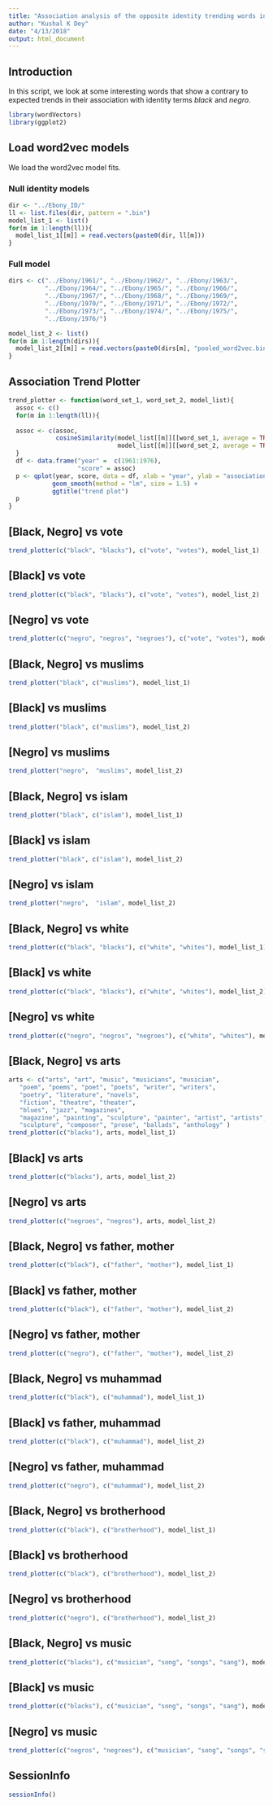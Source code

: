 ```yaml
---
title: "Association analysis of the opposite identity trending words in Ebony"
author: "Kushal K Dey"
date: "4/13/2018"
output: html_document
---
```


## Introduction

In this script, we look at some interesting words that show a contrary to 
expected trends in their association with identity terms *black* and *negro*.

```r
library(wordVectors)
library(ggplot2)
```

## Load word2vec models

We load the word2vec model fits.

### Null identity models

```r
dir <- "../Ebony_ID/"
ll <- list.files(dir, pattern = ".bin")
model_list_1 <- list()
for(m in 1:length(ll)){
  model_list_1[[m]] = read.vectors(paste0(dir, ll[m]))
}
```

### Full model

```r
dirs <- c("../Ebony/1961/", "../Ebony/1962/", "../Ebony/1963/",
          "../Ebony/1964/", "../Ebony/1965/", "../Ebony/1966/",
          "../Ebony/1967/", "../Ebony/1968/", "../Ebony/1969/",
          "../Ebony/1970/", "../Ebony/1971/", "../Ebony/1972/",
          "../Ebony/1973/", "../Ebony/1974/", "../Ebony/1975/",
          "../Ebony/1976/")

model_list_2 <- list()
for(m in 1:length(dirs)){
  model_list_2[[m]] = read.vectors(paste0(dirs[m], "pooled_word2vec.bin"))
}
```

## Association Trend Plotter 

```r
trend_plotter <- function(word_set_1, word_set_2, model_list){
  assoc <- c()
  for(m in 1:length(ll)){
  
  assoc <- c(assoc, 
             cosineSimilarity(model_list[[m]][[word_set_1, average = TRUE]], 
                              model_list[[m]][[word_set_2, average = TRUE]]))
  }
  df <- data.frame("year" =  c(1961:1976),
                   "score" = assoc)
  p <- qplot(year, score, data = df, xlab = "year", ylab = "association score") +  
            geom_smooth(method = "lm", size = 1.5) +
            ggtitle("trend plot")
  p
}
```


## [Black, Negro] vs vote

```r
trend_plotter(c("black", "blacks"), c("vote", "votes"), model_list_1)
```

## [Black] vs vote

```r
trend_plotter(c("black", "blacks"), c("vote", "votes"), model_list_2)
```


## [Negro] vs vote

```r
trend_plotter(c("negro", "negros", "negroes"), c("vote", "votes"), model_list_2)
```


## [Black, Negro] vs muslims

```r
trend_plotter("black", c("muslims"), model_list_1)
```

## [Black] vs muslims

```r
trend_plotter("black", c("muslims"), model_list_2)
```


## [Negro] vs muslims

```r
trend_plotter("negro",  "muslims", model_list_2)
```

## [Black, Negro] vs islam

```r
trend_plotter("black", c("islam"), model_list_1)
```

## [Black] vs islam

```r
trend_plotter("black", c("islam"), model_list_2)
```


## [Negro] vs islam

```r
trend_plotter("negro",  "islam", model_list_2)
```



## [Black, Negro] vs white

```r
trend_plotter(c("black", "blacks"), c("white", "whites"), model_list_1)
```

## [Black] vs white

```r
trend_plotter(c("black", "blacks"), c("white", "whites"), model_list_2)
```


## [Negro] vs white

```r
trend_plotter(c("negro", "negros", "negroes"), c("white", "whites"), model_list_2)
```


## [Black, Negro] vs arts

```r
arts <- c("arts", "art", "music", "musicians", "musician",
   "poem", "poems", "poet", "poets", "writer", "writers",
   "poetry", "literature", "novels",
   "fiction", "theatre", "theater",
   "blues", "jazz", "magazines",
   "magazine", "painting", "sculpture", "painter", "artist", "artists",
   "sculpture", "composer", "prose", "ballads", "anthology" )
trend_plotter(c("blacks"), arts, model_list_1)
```

## [Black] vs arts

```r
trend_plotter(c("blacks"), arts, model_list_2)
```


## [Negro] vs arts

```r
trend_plotter(c("negroes", "negros"), arts, model_list_2)
```



## [Black, Negro] vs father, mother

```r
trend_plotter(c("black"), c("father", "mother"), model_list_1)
```

## [Black] vs father, mother

```r
trend_plotter(c("black"), c("father", "mother"), model_list_2)
```


## [Negro] vs father, mother

```r
trend_plotter(c("negro"), c("father", "mother"), model_list_2)
```


## [Black, Negro] vs muhammad

```r
trend_plotter(c("black"), c("muhammad"), model_list_1)
```

## [Black] vs father, muhammad

```r
trend_plotter(c("black"), c("muhammad"), model_list_2)
```


## [Negro] vs father, muhammad

```r
trend_plotter(c("negro"), c("muhammad"), model_list_2)
```


## [Black, Negro] vs brotherhood

```r
trend_plotter(c("black"), c("brotherhood"), model_list_1)
```

## [Black] vs brotherhood

```r
trend_plotter(c("black"), c("brotherhood"), model_list_2)
```


## [Negro] vs brotherhood

```r
trend_plotter(c("negro"), c("brotherhood"), model_list_2)
```

## [Black, Negro] vs music

```r
trend_plotter(c("blacks"), c("musician", "song", "songs", "sang"), model_list_1)
```

## [Black] vs music

```r
trend_plotter(c("blacks"), c("musician", "song", "songs", "sang"), model_list_2)
```


## [Negro] vs music

```r
trend_plotter(c("negros", "negroes"), c("musician", "song", "songs", "sang"), model_list_2)
```


## SessionInfo

```r
sessionInfo()
```



